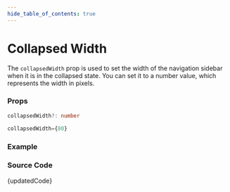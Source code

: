 ```yaml
---
hide_table_of_contents: true
---
```



# Collapsed Width


The `collapsedWidth` prop is used to set the width of the navigation sidebar when it is in the collapsed state. You can set it to a number value, which represents the width in pixels.

### Props

```ts noCopy
collapsedWidth?: number
```

```ts noCopy title='Default Value'
collapsedWidth={80}
```

### Example

<BrowserWindow url='/vertical-menu/vertical-nav/collapsed-width'>
  <Provider>
    <CollapsedWidth />
  </Provider>
</BrowserWindow>

### Source Code

<TsToJsCodeSnippet>{updatedCode}</TsToJsCodeSnippet>
